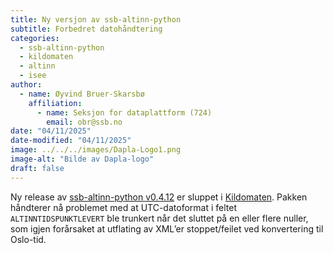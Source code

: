 ```yaml
---
title: Ny versjon av ssb-altinn-python
subtitle: Forbedret datohåndtering 
categories:
  - ssb-altinn-python
  - kildomaten
  - altinn
  - isee
author:
  - name: Øyvind Bruer-Skarsbø
    affiliation: 
      - name: Seksjon for dataplattform (724)
        email: obr@ssb.no
date: "04/11/2025"
date-modified: "04/11/2025"
image: ../../../images/Dapla-Logo1.png
image-alt: "Bilde av Dapla-logo"
draft: false
---
```


Ny release av [ssb-altinn-python v0.4.12](https://pypi.org/project/ssb-altinn-python/) er sluppet i [Kildomaten](../../../statistikkere/kildomaten.qmd). Pakken håndterer nå problemet med at UTC-datoformat i feltet `ALTINNTIDSPUNKTLEVERT` ble trunkert når det sluttet på en eller flere nuller, som igjen forårsaket at utflating av XML'er stoppet/feilet ved konvertering til Oslo-tid.


